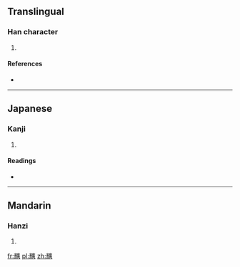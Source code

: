 ==Translingual==

===Han character===
{{Han char|rn=10|rad=儿|as=19|sn=21|four=|canj=火山戈廿金 (FUITC)}}

# {{defn|Han|sort=儿19}}

====References====
* {{Han ref|kx=0125.300|dkj=01412|dj=0266.160|hdz=10275.140|uh=5164|ud=20836}}

----

==Japanese==

===Kanji===
{{ja-kanji|grade=|rs=儿19}}

# {{defn|lang=ja|sort=儿19}}

====Readings====
* {{ja-readings|on=[[こう]] (kō)|kun=[[あかるい]] (akarui)}}

----

==Mandarin==

===Hanzi===
{{cmn-hanzi|pin=[[huáng]] ([[huang2]]), [[nà]] ([[na4]])|wg=huang<sup>2</sup>, na<sup>4</sup>}}

# {{defn|lang=cmn|sort=儿19}}

[[fr:兤]]
[[pl:兤]]
[[zh:兤]]